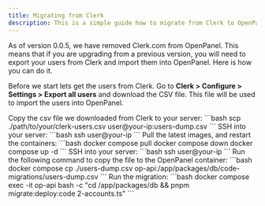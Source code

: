 ```yaml
---
title: Migrating from Clerk
description: This is a simple guide how to migrate from Clerk to OpenPanel.
---
```



As of version 0.0.5, we have removed Clerk.com from OpenPanel. This means that if you are upgrading from a previous version, you will need to export your users from Clerk and import them into OpenPanel. Here is how you can do it.

Before we start lets get the users from Clerk. Go to **Clerk > Configure > Settings > Export all users** and download the CSV file. This file will be used to import the users into OpenPanel.



<Steps>
<Step>
Copy the csv file we downloaded from Clerk to your server:
```bash
scp ./path/to/your/clerk-users.csv user@your-ip:users-dump.csv
```
</Step>
<Step>
SSH into your server:
```bash
ssh user@your-ip
```
</Step>
<Step>
Pull the latest images, and restart the containers:
```bash
docker compose pull
docker compose down
docker compose up -d
```
</Step>
<Step>
SSH into your server:
```bash
ssh user@your-ip
```
</Step>
<Step>
Run the following command to copy the file to the OpenPanel container:
```bash
docker compose cp ./users-dump.csv op-api:/app/packages/db/code-migrations/users-dump.csv
```
</Step>
<Step>
Run the migration:
```bash
docker compose exec -it op-api bash -c "cd /app/packages/db && pnpm migrate:deploy:code 2-accounts.ts"
```
</Step>
</Steps>

